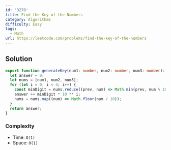 ```yaml
---
id: '3270'
title: Find the Key of the Numbers
category: Algorithms
difficulty: Easy
tags:
  - Math
url: https://leetcode.com/problems/find-the-key-of-the-numbers
---
```


## Solution

```typescript filename="solution.ts" copy
export function generateKey(num1: number, num2: number, num3: number): number {
  let answer = 0;
  let nums = [num1, num2, num3];
  for (let i = 0; i < 4; i++) {
    const minDigit = nums.reduce((prev, num) => Math.min(prev, num % 10), 10);
    answer += minDigit * 10 ** i;
    nums = nums.map((num) => Math.floor(num / 10));
  }
  return answer;
}
```

### Complexity

- Time: `O(1)`
- Space: `O(1)`
